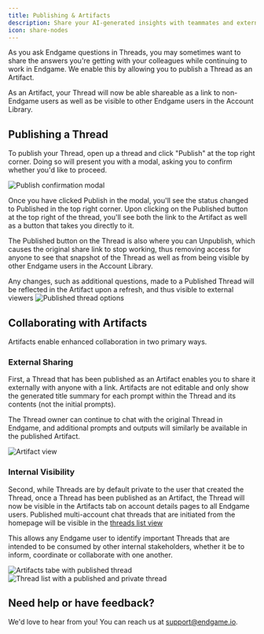 ```yaml
---
title: Publishing & Artifacts
description: Share your AI-generated insights with teammates and external stakeholders
icon: share-nodes
---
```


As you ask Endgame questions in Threads, you may sometimes want to share the answers you're getting with your colleagues while continuing to work in Endgame. We enable this by allowing you to publish a Thread as an Artifact.

As an Artifact, your Thread will now be able shareable as a link to non-Endgame users as well as be visible to other Endgame users in the Account Library.

## Publishing a Thread

To publish your Thread, open up a thread and click "Publish" at the top right corner. Doing so will present you with a modal, asking you to confirm whether you'd like to proceed.

<Frame caption="Confirmation dialog when publishing a Thread as an Artifact">
  <img
    src="/images/Screenshot_2025-06-24_at_1.17.31_PM.png"
    alt="Publish confirmation modal"
    className="rounded-lg"
  />
</Frame>

Once you have clicked Publish in the modal, you'll see the status changed to Published in the top right corner. Upon clicking on the Published button at the top right of the thread, you'll see both the link to the Artifact as well as a button that takes you directly to it.

The Published button on the Thread is also where you can Unpublish, which causes the original share link to stop working, thus removing access for anyone to see that snapshot of the Thread as well as from being visible by other Endgame users in the Account Library.

<Note>
  Any changes, such as additional questions, made to a Published Thread will be reflected in the Artifact upon a refresh, and thus visible to external viewers
</Note>

<Frame caption="Options available after publishing - share link and unpublish controls">
  <img
    src="/images/Screenshot_2025-06-24_at_1.18.56_PM.png"
    alt="Published thread options"
    className="rounded-lg"
  />
</Frame>

## Collaborating with Artifacts

Artifacts enable enhanced collaboration in two primary ways.

### External Sharing

First, a Thread that has been published as an Artifact enables you to share it externally with anyone with a link. Artifacts are not editable and only show the generated title summary for each prompt within the Thread and its contents (not the initial prompts).

The Thread owner can continue to chat with the original Thread in Endgame, and additional prompts and outputs will similarly be available in the published Artifact.

<Frame caption="How an Artifact appears to external viewers with read-only access">
  <img
    src="/images/35961a84-d9fe-42a2-8d01-98bc11595150.png"
    alt="Artifact view"
    className="rounded-lg"
  />
</Frame>

### Internal Visibility

Second, while Threads are by default private to the user that created the Thread, once a Thread has been published as an Artifact, the Thread will now be visible in the Artifacts tab on account details pages to all Endgame users. Published multi-account chat threads that are initiated from the homepage will be visible in the [threads list view](https://end-p1.endgame.io/threads)

This allows any Endgame user to identify important Threads that are intended to be consumed by other internal stakeholders, whether it be to inform, coordinate or collaborate with one another.

<Frame caption="Artifacts tab showing a published thread">
  <img
    src="/images/artifacts-9-16-25.png"
    alt="Artifacts tabe with published thread"
    className="rounded-lg"
  />
</Frame>
<br/>
<Frame caption="Thread list with a published and private thread">
  <img
    src="/images/thread-list-published.png"
    alt="Thread list with a published and private thread"
    className="rounded-lg"
  />
</Frame>


## Need help or have feedback?

We'd love to hear from you! You can reach us at [support@endgame.io](mailto:support@endgame.io).